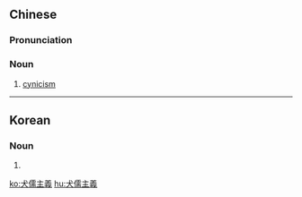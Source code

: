 {{also|犬儒主义}}
==Chinese==
{{zh-forms|s=犬儒主义|type=22}}
{{wikipedia|lang=zh}}

===Pronunciation===
{{zh-pron
|m=quǎnrúzhǔyì
|cat=n
}}

===Noun===
{{zh-noun}}

# [[cynicism]]

----

==Korean==
{{ko-hanjatab|犬|儒|主|義}}

===Noun===
{{ko-noun|rv=gyeon-yujuui|hangeul=견유주의}}

# {{hanja form of|견유주의|cynicism}}

[[ko:犬儒主義]]
[[hu:犬儒主義]]